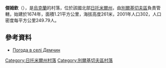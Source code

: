 {{coord|49|56|54|N|28|24|2|E|scale:30000|display=title}}

'''傑姆欽'''（{{lang-uk|Демчин}}），是[[烏克蘭|烏克蘭]]的村落，位於該國北部[[日托米爾州|日托米爾州]]，由[[別爾基切夫區|別爾基切夫區]]負責管轄，始建於1674年，面積1.21平方公里，海拔高度261米，2001年人口302，人口密度每平方公里249.79人。

==參考資料==
* [http://weather.in.ua/ua/zhitomirskaja/6526 Погода в селі Демчин] {{Wayback|url=http://weather.in.ua/ua/zhitomirskaja/6526 |date=20160305111945 }}

{{DEFAULTSORT:Демчин}}
[[Category:日托米爾州村落|Category:日托米爾州村落]]
[[Category:別爾基切夫區村落|Category:別爾基切夫區村落]]


{{Zhytomyr-geo-stub}}